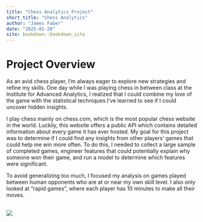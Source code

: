 --- 
title: "Chess Analytics Project"
short_title: "Chess Analytics"
author: "James Faber"
date: "2025-01-20"
site: bookdown::bookdown_site
---

# Project Overview

As an avid chess player, I’m always eager to explore new strategies and refine my skills. One day while I was playing chess in between class at the Institute for Advanced Analytics, I realized that I could combine my love of the game with the statistical techniques I've learned to see if I could uncover hidden insights. 

I play chess mainly on chess.com, which is the most popular chess website in the world. Luckily, this website offers a public API which contains detailed information about every game it has ever hosted. My goal for this project was to determine if I could find any insights from other players' games that could help me win more often. To do this, I needed to collect a large sample of completed games, engineer features that could potentially explain why someone won their game, and run a model to determine which features were significant.

To avoid generalizing too much, I focused my analysis on games played between human opponents who are at or near my own skill level. I also only looked at "rapid games", where each player has 10 minutes to make all their moves. 

<br>
![](https://jamesfaber.github.io/Testing/chess2.PNG)
